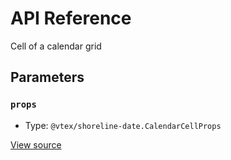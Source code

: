 # API Reference

Cell of a calendar grid

## Parameters

### `props`

- Type: `@vtex/shoreline-date.CalendarCellProps`

[View source](https://github.com/vtex/shoreline/blob/78d5fca0f/packages/date/src/calendar/calendar-cell.tsx#L12)
